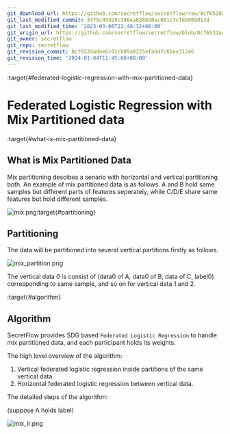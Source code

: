 ```yaml
---
git_download_url: https://github.com/secretflow/secretflow/raw/8cf652dadee6c02cb09a0225efa6d7c6bae31246/docs/developer/algorithm/mix_lr.md
git_last_modified_commit: 3475c45d29c396ea8288d8ec081c7cfdb009d13d
git_last_modified_time: '2023-03-06T22:48:32+08:00'
git_origin_url: https://github.com/secretflow/secretflow/blob/8cf652dadee6c02cb09a0225efa6d7c6bae31246/docs/developer/algorithm/mix_lr.md
git_owner: secretflow
git_repo: secretflow
git_revision_commit: 8cf652dadee6c02cb09a0225efa6d7c6bae31246
git_revision_time: '2024-01-04T11:45:08+08:00'
---
```


:target{#federated-logistic-regression-with-mix-partitioned-data}

# Federated Logistic Regression with Mix Partitioned data

:target{#what-is-mix-partitioned-data}

## What is Mix Partitioned Data

Mix partitioning descibes a senario with horizontal and vertical partitioning both. An example of mix partitioned data is as follows. A and B hold same samples but different parts of features seperately, while C/D/E share same features but hold different samples.

![mix.png](../../_assets/mix_data.png):target{#partitioning}

## Partitioning

The data will be partitioned into several vertical partitions firstly as follows.

![mix\_partition.png](../../_assets/mix_partitioned.png)

The vertical data 0 is consist of (data0 of A, data0 of B, data of C, label0) corresponding to same sample, and so on for vertical data 1 and 2.

:target{#algorithm}

## Algorithm

SecretFlow provides SDG based `Federated Logistic Regression` to handle mix partitioned data,
and each participant holds its weights.

The high level overview of the algorithm:

1. Vertical federated logistic regression inside partitions of the same vertical data.
2. Horizontal federated logistic regression between vertical data.

The detailed steps of the algorithm:

(suppose A holds label)

![mix\_lr.png](../../_assets/mix_lr.png)

